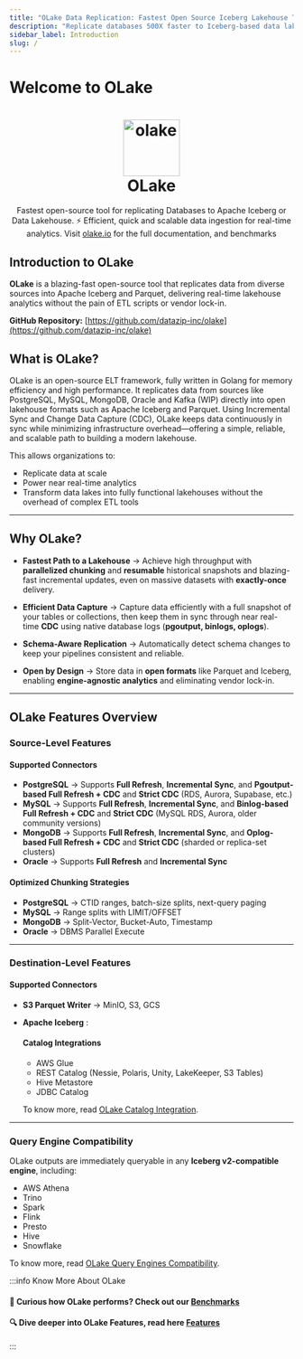 ```yaml
---
title: "OLake Data Replication: Fastest Open Source Iceberg Lakehouse Tool"
description: "Replicate databases 500X faster to Iceberg-based data lakes. OLake saves 90% cost, offers seamless real-time workflows, and integrates with major tools."
sidebar_label: Introduction
slug: /
---
```



# Welcome to OLake

<h1 align="center">
    <a href="https://olake.io" target="_blank">
        <img alt="olake" src="img/logo/olake-blue.svg" width="100" height="100" loading="lazy" decoding="async"/>
    </a>
    <br/>OLake
</h1>

<p align="center">Fastest open-source tool for replicating Databases to Apache Iceberg or Data Lakehouse. ⚡ Efficient, quick and scalable data ingestion for real-time analytics. Visit <a href="https://olake.io" target="_blank">olake.io</a> for the full documentation, and benchmarks</p>


## Introduction to OLake
 

**OLake** is a blazing-fast open-source tool that replicates data from diverse sources into Apache Iceberg and Parquet, delivering real-time lakehouse analytics without the pain of ETL scripts or vendor lock-in.

**GitHub Repository:** [https://github.com/datazip-inc/olake](https://github.com/datazip-inc/olake)  


## What is OLake?  

OLake is an open-source ELT framework, fully written in Golang for memory efficiency and high performance. It replicates data from sources like PostgreSQL, MySQL, MongoDB, Oracle and Kafka (WIP) directly into open lakehouse formats such as Apache Iceberg and Parquet.
Using Incremental Sync and Change Data Capture (CDC), OLake keeps data continuously in sync while minimizing infrastructure overhead—offering a simple, reliable, and scalable path to building a modern lakehouse.

This allows organizations to:  
- Replicate data at scale  
- Power near real-time analytics  
- Transform data lakes into fully functional lakehouses without the overhead of complex ETL tools  

---
## Why OLake?  

- **Fastest Path to a Lakehouse** → Achieve high throughput with **parallelized chunking** and **resumable** historical snapshots and blazing-fast incremental updates, even on massive datasets with **exactly-once** delivery.  

- **Efficient Data Capture** → Capture data efficiently with a full snapshot of your tables or collections, then keep them in sync through near real-time **CDC** using native database logs (**pgoutput, binlogs, oplogs**).  

- **Schema-Aware Replication** → Automatically detect schema changes to keep your pipelines consistent and reliable.  

- **Open by Design** → Store data in **open formats** like Parquet and Iceberg, enabling **engine-agnostic analytics** and eliminating vendor lock-in.  

---
## OLake Features Overview  

### Source-Level Features  

#### Supported Connectors  

- **PostgreSQL** → Supports **Full Refresh**, **Incremental Sync**, and **Pgoutput-based Full Refresh + CDC** and **Strict CDC** (RDS, Aurora, Supabase, etc.)  
- **MySQL** → Supports **Full Refresh**, **Incremental Sync**, and **Binlog-based Full Refresh + CDC** and **Strict CDC** (MySQL RDS, Aurora, older community versions)  
- **MongoDB** → Supports **Full Refresh**, **Incremental Sync**, and **Oplog-based Full Refresh + CDC** and **Strict CDC** (sharded or replica-set clusters)  
- **Oracle** → Supports **Full Refresh** and **Incremental Sync**  

#### Optimized Chunking Strategies  

- **PostgreSQL** → CTID ranges, batch-size splits, next-query paging  
- **MySQL** → Range splits with LIMIT/OFFSET  
- **MongoDB** → Split-Vector, Bucket-Auto, Timestamp  
- **Oracle** → DBMS Parallel Execute  

---

### Destination-Level Features  

#### Supported Connectors  

- **S3 Parquet Writer** → MinIO, S3, GCS  
- **Apache Iceberg**  :

  #### Catalog Integrations  

     - AWS Glue  
     - REST Catalog (Nessie, Polaris, Unity, LakeKeeper, S3 Tables)  
     - Hive Metastore  
     - JDBC Catalog  

     To know more, read [OLake Catalog Integration](/docs/understanding/compatibility-catalogs).  

---

### Query Engine Compatibility  

OLake outputs are immediately queryable in any **Iceberg v2-compatible engine**, including:  

- AWS Athena  
- Trino  
- Spark  
- Flink  
- Presto  
- Hive  
- Snowflake  

 To know more, read [OLake Query Engines Compatibility](/docs/understanding/compatibility-engines).  


:::info Know More About OLake
#### 🚀 Curious how OLake performs? Check out our [Benchmarks](/docs/benchmarks)

#### 🔍 Dive deeper into **OLake Features**, read here [Features](/docs/features)
:::